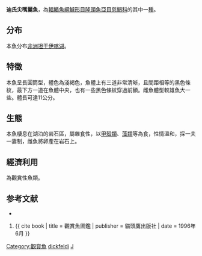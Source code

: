 {{Speciesbox
| name = 迪氏尖嘴麗魚
| image = Julidochromis dickfeldi.jpg
| image_wudth = 250px
| status = LC
| status_system = IUCN3.1
| genus = Julidochromis
| species = dickfeldi
| authority = [[Staeck|Staeck]], 1975
| synonyms = 
}}

'''迪氏尖嘴麗魚'''，為[[輻鰭魚綱|輻鰭魚綱]][[鱸形目|鱸形目]][[隆頭魚亞目|隆頭魚亞目]][[慈鯛科|慈鯛科]]的其中一[[種|種]]。

== 分布 ==
本魚分布[[非洲|非洲]][[坦干伊喀湖|坦干伊喀湖]]。

== 特徵 ==
本魚呈長圓筒型，體色為淺褐色，魚體上有三道非常清晰，且間距相等的黑色條紋，最下方一道在魚體中央，也有一些黑色條紋穿過前額。雌魚體型較雄魚大一些。體長可達11公分。

== 生態 ==
本魚棲息在湖泊的岩石區，屬雜食性，以[[甲殼類|甲殼類]]、[[藻類|藻類]]等為食，性情溫和，採一夫一妻制，雌魚將卵產在岩石上。

== 經濟利用 ==
為觀賞性魚類。

== 参考文献 ==
*{{FishBase_species|genus=Julidochromis|species=dickfeldi|year=2011|month=12}}
# {{ cite book | title = 觀賞魚圖鑑 | publisher = 貓頭鷹出版社 | date = 1996年6月 }}
{{Taxonbar|from=Q261589}}

[[Category:觀賞魚|Category:觀賞魚]]
[[Category:尖嘴麗魚屬|dickfeldi]]
[[Category:1975年描述的魚類|J]]